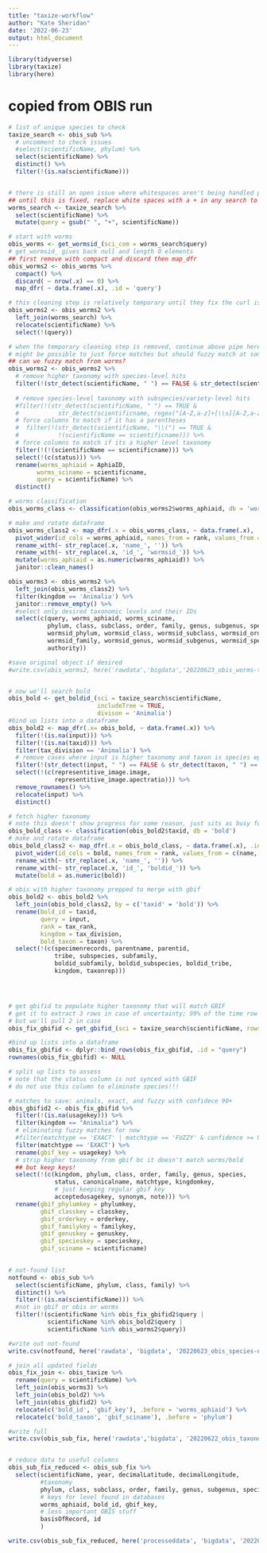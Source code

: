 ```yaml
---
title: "taxize-workflow"
author: "Kate Sheridan"
date: '2022-06-23'
output: html_document
---
```


```r
library(tidyverse)
library(taxize)
library(here)
```



# copied from OBIS run

```r
# list of unique species to check
taxize_search <- obis_sub %>%
  # uncomment to check issues
  #select(scientificName, phylum) %>%
  select(scientificName) %>%
  distinct() %>%
  filter(!(is.na(scientificName)))


# there is still an open issue where whitespaces aren't being handled properly
## until this is fixed, replace white spaces with a + in any search to WoRMS
worms_search <- taxize_search %>%
  select(scientificName) %>%
  mutate(query = gsub(" ", "+", scientificName))

```



```r
# start with worms
obis_worms <- get_wormsid_(sci_com = worms_search$query)
# get_wormsid_ gives back null and length 0 elements
## first remove with compact and discard then map_dfr
obis_worms2 <- obis_worms %>% 
  compact() %>%
  discard( ~ nrow(.x) == 0) %>%
  map_dfr( ~ data.frame(.x), .id = 'query')

# this cleaning step is relatively temporary until they fix the curl issue
obis_worms2 <- obis_worms2 %>%
  left_join(worms_search) %>%
  relocate(scientificName) %>%
  select(!(query))

# when the temporary cleaning step is removed, continue above pipe here
# might be possible to just force matches but should fuzzy match at some point?
## can we fuzzy match from worms?
obis_worms2 <- obis_worms2 %>%
  # remove higher taxonomy with species-level hits
  filter(!(str_detect(scientificName, " ") == FALSE & str_detect(scientificname, " ") == TRUE)) %>%
  
  # remove species-level taxonomy with subspecies/variety-level hits
  #filter(!(str_detect(scientificName, " ") == TRUE & 
  #           str_detect(scientificname, regex("[A-Z,a-z]+[\\s][A-Z,a-z]+[\\s]")) == TRUE)) %>%
  # force columns to match if it has a parentheses
  #  filter(!(str_detect(scientificName, "\\(") == TRUE & 
  #           !(scientificName == scientificname))) %>%
  # force columns to match if its a higher level taxonomy
  filter(!(!(scientificName == scientificname))) %>%
  select(!(c(status))) %>%
  rename(worms_aphiaid = AphiaID,
        worms_sciname = scientificname,
        query = scientificName) %>%
  distinct()

# worms classification
obis_worms_class <- classification(obis_worms2$worms_aphiaid, db = 'worms')

# make and rotate dataframe 
obis_worms_class2 <- map_dfr(.x = obis_worms_class, ~ data.frame(.x), .id = 'worms_aphiaid') %>%
  pivot_wider(id_cols = worms_aphiaid, names_from = rank, values_from = c(name, id)) %>%
  rename_with(~ str_replace(.x, 'name_', '')) %>%
  rename_with(~ str_replace(.x, 'id_', 'wormsid_')) %>%
  mutate(worms_aphiaid = as.numeric(worms_aphiaid)) %>%
  janitor::clean_names()

obis_worms3 <- obis_worms2 %>%
  left_join(obis_worms_class2) %>%
  filter(kingdom == 'Animalia') %>%
  janitor::remove_empty() %>%
  #select only desired taxonomic levels and their IDs
  select(c(query, worms_aphiaid, worms_sciname,
           phylum, class, subclass, order, family, genus, subgenus, species,
           wormsid_phylum, wormsid_class, wormsid_subclass, wormsid_order,
           wormsid_family, wormsid_genus, wormsid_subgenus, wormsid_species,
           authority))

#save original object if desired
#write.csv(obis_worms2, here('rawdata','bigdata','20220623_obis_worms-taxonomy-complete.csv'))



```


```r
# now we'll search bold
obis_bold <- get_boldid_(sci = taxize_search$scientificName, 
                         includeTree = TRUE,
                         divison = 'Animalia')
#bind up lists into a dataframe
obis_bold2 <- map_dfr(.x= obis_bold, ~ data.frame(.x)) %>%
  filter(!(is.na(input))) %>%
  filter(!(is.na(taxid))) %>%
  filter(tax_division == 'Animalia') %>%
  # remove cases where input is higher taxonomy and taxon is species epthet
  filter(!(str_detect(input, " ") == FALSE & str_detect(taxon, " ") == TRUE)) %>%
  select(!(c(representitive_image.image, 
             representitive_image.apectratio))) %>%
  remove_rownames() %>%
  relocate(input) %>%
  distinct()

# fetch higher taxonomy
# note this doesn't show progress for some reason, just sits as busy forever
obis_bold_class <- classification(obis_bold2$taxid, db = 'bold')
# make and rotate dataframe 
obis_bold_class2 <- map_dfr(.x = obis_bold_class, ~ data.frame(.x), .id = 'bold') %>%
  pivot_wider(id_cols = bold, names_from = rank, values_from = c(name, id)) %>%
  rename_with(~ str_replace(.x, 'name_', '')) %>%
  rename_with(~ str_replace(.x, 'id_', 'boldid_')) %>%
  mutate(bold = as.numeric(bold))

# obis with higher taxonomy prepped to merge with gbif
obis_bold2 <- obis_bold2 %>%
  left_join(obis_bold_class2, by = c('taxid' = 'bold')) %>%
  rename(bold_id = taxid,
         query = input,
         rank = tax_rank,
         kingdom = tax_division,
         bold_taxon = taxon) %>%
  select(!(c(specimenrecords, parentname, parentid,
             tribe, subspecies, subfamily,
             boldid_subfamily, boldid_subspecies, boldid_tribe,
             kingdom, taxonrep)))




# get gbifid to populate higher taxonomy that will match GBIF
# get it to extract 3 rows in case of uncertainty; 99% of the time row 1 is fine
# but we'll pull 2 in case
obis_fix_gbifid <- get_gbifid_(sci = taxize_search$scientificName, rows = 2)

#bind up lists into a dataframe
obis_fix_gbifid <- dplyr::bind_rows(obis_fix_gbifid, .id = "query")
rownames(obis_fix_gbifid) <- NULL

# split up lists to assess
# note that the status column is not synced with GBIF
# do not use this column to eliminate species!!!

# matches to save: animals, exact, and fuzzy with confidece 90+
obis_gbifid2 <- obis_fix_gbifid %>% 
  filter(!(is.na(usagekey))) %>%
  filter(kingdom == "Animalia") %>%
  # eliminating fuzzy matches for now
  #filter(matchtype == 'EXACT' | matchtype == 'FUZZY' & confidence >= 90)
  filter(matchtype == 'EXACT') %>%
  rename(gbif_key = usagekey) %>%
  # strip higher taxonomy from gbif bc it doesn't match worms/bold
  ## but keep keys!
  select(!(c(kingdom, phylum, class, order, family, genus, species,
             status, canonicalname, matchtype, kingdomkey,
             # just keeping regular gbif key
             acceptedusagekey, synonym, note))) %>%
  rename(gbif_phylumkey = phylumkey,
         gbif_classkey = classkey,
         gbif_orderkey = orderkey,
         gbif_familykey = familykey,
         gbif_genuskey = genuskey,
         gbif_specieskey = specieskey,
         gbif_sciname = scientificname)
  

```

```r
# not-found list
notfound <- obis_sub %>%
  select(scientificName, phylum, class, family) %>%
  distinct() %>%
  filter(!(is.na(scientificName))) %>%
  #not in gbif or obis or worms
  filter(!(scientificName %in% obis_fix_gbifid2$query |
           scientificName %in% obis_bold2$query | 
           scientificName %in% obis_worms2$query))

#write out not-found
write.csv(notfound, here('rawdata', 'bigdata', '20220623_obis_species-not-found.csv'))
```



```r
# join all updated fields
obis_fix_join <- obis_taxize %>%
  rename(query = scientificName) %>%
  left_join(obis_worms3) %>%
  left_join(obis_bold2) %>%
  left_join(obis_gbifid2) %>%
  relocate(c('bold_id', 'gbif_key'), .before = 'worms_aphiaid') %>%
  relocate(c('bold_taxon', 'gbif_sciname'), .before = 'phylum')

#write full
write.csv(obis_sub_fix, here('rawdata','bigdata', '20220622_obis_taxonomy-full.csv'))


# reduce data to useful columns
obis_sub_fix_reduced <- obis_sub_fix %>%
  select(scientificName, year, decimalLatitude, decimalLongitude,
         #taxonomy
         phylum, class, subclass, order, family, genus, subgenus, species,
         # keys for level found in databases
         worms_aphiaid, bold_id, gbif_key,
         # less important OBIS stuff
         basisOfRecord, id
         )

write.csv(obis_sub_fix_reduced, here('processeddata', 'bigdata', '20220623_obis_animal.csv'))
```

